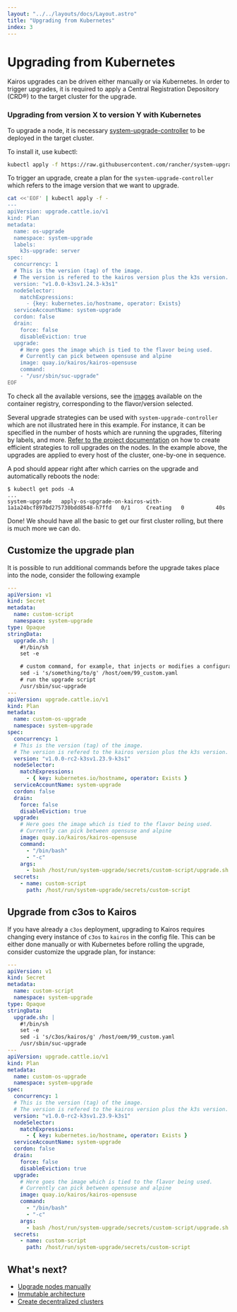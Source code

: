 ```yaml
---
layout: "../../layouts/docs/Layout.astro"
title: "Upgrading from Kubernetes"
index: 3
---
```



# Upgrading from Kubernetes

Kairos upgrades can be driven either manually or via Kubernetes. In order to trigger upgrades, it is required to apply a Central Registration Depository (CRD®) to the target cluster for the upgrade.

### Upgrading from version X to version Y with Kubernetes

To upgrade a node, it is necessary [system-upgrade-controller](https://github.com/rancher/system-upgrade-controller) to be deployed in the target cluster.

To install it, use kubectl:

```bash
kubectl apply -f https://raw.githubusercontent.com/rancher/system-upgrade-controller/master/manifests/system-upgrade-controller.yaml
```

To trigger an upgrade, create a plan for the `system-upgrade-controller` which refers to the image version that we want to upgrade.

```bash
cat <<'EOF' | kubectl apply -f -
---
apiVersion: upgrade.cattle.io/v1
kind: Plan
metadata:
  name: os-upgrade
  namespace: system-upgrade
  labels:
    k3s-upgrade: server
spec:
  concurrency: 1
  # This is the version (tag) of the image.
  # The version is refered to the kairos version plus the k3s version.
  version: "v1.0.0-k3sv1.24.3-k3s1"
  nodeSelector:
    matchExpressions:
      - {key: kubernetes.io/hostname, operator: Exists}
  serviceAccountName: system-upgrade
  cordon: false
  drain:
    force: false
    disableEviction: true
  upgrade:
    # Here goes the image which is tied to the flavor being used.
    # Currently can pick between opensuse and alpine
    image: quay.io/kairos/kairos-opensuse
    command:
    - "/usr/sbin/suc-upgrade"
EOF
```

To check all the available versions, see the [images](https://quay.io/repository/kairos/kairos-opensuse?tab=tags) available on the container registry, corresponding to the flavor/version selected.

<Info>

Several upgrade strategies can be used with `system-upgrade-controller` which are not illustrated here in this example. For instance, it can be specified in the number of hosts which are running the upgrades, filtering by labels, and more. [Refer to the project documentation](https://github.com/rancher/system-upgrade-controller) on how to create efficient strategies to roll upgrades on the nodes. In the example above, the upgrades are applied to every host of the cluster, one-by-one in sequence.

</Info>

A pod should appear right after which carries on the upgrade and automatically reboots the node:

```
$ kubectl get pods -A
...
system-upgrade   apply-os-upgrade-on-kairos-with-1a1a24bcf897bd275730bdd8548-h7ffd   0/1     Creating   0          40s
```

Done! We should have all the basic to get our first cluster rolling, but there is much more we can do.

## Customize the upgrade plan

It is possible to run additional commands before the upgrade takes place into the node, consider the following example

```yaml
---
apiVersion: v1
kind: Secret
metadata:
  name: custom-script
  namespace: system-upgrade
type: Opaque
stringData:
  upgrade.sh: |
    #!/bin/sh
    set -e

    # custom command, for example, that injects or modifies a configuration option
    sed -i 's/something/to/g' /host/oem/99_custom.yaml
    # run the upgrade script
    /usr/sbin/suc-upgrade
---
apiVersion: upgrade.cattle.io/v1
kind: Plan
metadata:
  name: custom-os-upgrade
  namespace: system-upgrade
spec:
  concurrency: 1
  # This is the version (tag) of the image.
  # The version is refered to the kairos version plus the k3s version.
  version: "v1.0.0-rc2-k3sv1.23.9-k3s1"
  nodeSelector:
    matchExpressions:
      - { key: kubernetes.io/hostname, operator: Exists }
  serviceAccountName: system-upgrade
  cordon: false
  drain:
    force: false
    disableEviction: true
  upgrade:
    # Here goes the image which is tied to the flavor being used.
    # Currently can pick between opensuse and alpine
    image: quay.io/kairos/kairos-opensuse
    command:
      - "/bin/bash"
      - "-c"
    args:
      - bash /host/run/system-upgrade/secrets/custom-script/upgrade.sh
  secrets:
    - name: custom-script
      path: /host/run/system-upgrade/secrets/custom-script
```

## Upgrade from c3os to Kairos

If you have already a `c3os` deployment, upgrading to Kairos requires changing every instance of `c3os` to `kairos` in the config file. This can be either done manually or with Kubernetes before rolling the upgrade, consider customize the upgrade plan, for instance:

```yaml
---
apiVersion: v1
kind: Secret
metadata:
  name: custom-script
  namespace: system-upgrade
type: Opaque
stringData:
  upgrade.sh: |
    #!/bin/sh
    set -e
    sed -i 's/c3os/kairos/g' /host/oem/99_custom.yaml
    /usr/sbin/suc-upgrade
---
apiVersion: upgrade.cattle.io/v1
kind: Plan
metadata:
  name: custom-os-upgrade
  namespace: system-upgrade
spec:
  concurrency: 1
  # This is the version (tag) of the image.
  # The version is refered to the kairos version plus the k3s version.
  version: "v1.0.0-rc2-k3sv1.23.9-k3s1"
  nodeSelector:
    matchExpressions:
      - { key: kubernetes.io/hostname, operator: Exists }
  serviceAccountName: system-upgrade
  cordon: false
  drain:
    force: false
    disableEviction: true
  upgrade:
    # Here goes the image which is tied to the flavor being used.
    # Currently can pick between opensuse and alpine
    image: quay.io/kairos/kairos-opensuse
    command:
      - "/bin/bash"
      - "-c"
    args:
      - bash /host/run/system-upgrade/secrets/custom-script/upgrade.sh
  secrets:
    - name: custom-script
      path: /host/run/system-upgrade/secrets/custom-script
```

## What's next?

- [Upgrade nodes manually](/upgrade/manual)
- [Immutable architecture](/architecture/immutable)
- [Create decentralized clusters](/installation/p2p)
